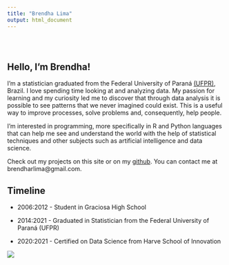 ```yaml
---
title: "Brendha Lima"
output: html_document
---
```


<style type="text/css">
.title {
  display: none;
}

#getting-started img {
  margin-right: 10px;
}

</style>

<div class="row" style="padding-top: 30px;">
<div class="col-sm-6">

# **Hello, I'm Brendha!**

I'm a statistician graduated from the Federal University of Paraná [(UFPR)](<http://www.ufpr.br/portalufpr/>), Brazil. I love spending time looking at and analyzing data. My passion for learning and my curiosity led me to discover that through data analysis it is possible to see patterns that we never imagined could exist. This is a useful way to improve processes, solve problems and, consequently, help people.

I'm interested in programming, more specifically in R and Python languages ​​that can help me see and understand the world with the help of statistical techniques and other subjects such as artificial intelligence and data science.

Check out my projects on this site or on my [github](<http://github.com/brendhalima>). You can contact me at brendharlima@gmail.com.

## Timeline

- 2006:2012 - Student in Graciosa High School

- 2014:2021 - Graduated in Statistician from the Federal University of Paraná (UFPR)

- 2020:2021 - Certified on Data Science from Harve School of Innovation


</div>
<div class="col-sm-6">


![](images/brendha.png)